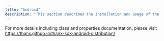 ```yaml
---
title: "Android"
description: "This section describes the installation and usage of the Thanx Android SDK."
---
```


For more details including class and properties documentation, please visit
https://thanx.github.io/thanx-sdk-android-distribution/
